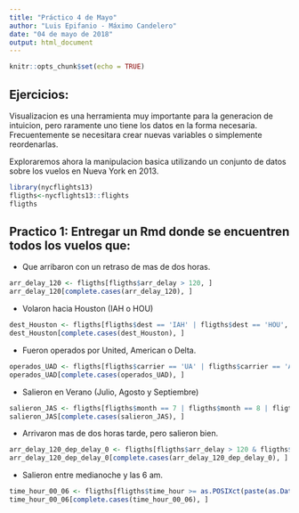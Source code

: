 ```yaml
---
title: "Práctico 4 de Mayo"
author: "Luis Epifanio - Máximo Candelero"
date: "04 de mayo de 2018"
output: html_document
---
```


```r
knitr::opts_chunk$set(echo = TRUE)
```

## Ejercicios:

Visualizacion es una herramienta muy importante para la generacion de intuicion, pero
raramente uno tiene los datos en la forma necesaria. Frecuentemente se necesitara 
crear nuevas variables o simplemente reordenarlas.

Exploraremos ahora la manipulacion basica utilizando un conjunto de datos sobre los
vuelos en Nueva York en 2013.

```r
library(nycflights13)
fligths<-nycflights13::flights
fligths

```

## Practico 1: Entregar un Rmd donde se encuentren todos los vuelos que:

- Que arribaron con un retraso de mas de dos horas.

```r
arr_delay_120 <- fligths[fligths$arr_delay > 120, ]
arr_delay_120[complete.cases(arr_delay_120), ]
```

- Volaron hacia Houston (IAH o HOU)

```r
dest_Houston <- fligths[fligths$dest == 'IAH' | fligths$dest == 'HOU', ]
dest_Houston[complete.cases(dest_Houston), ]
```

- Fueron operados por United, American o Delta.

```r
operados_UAD <- fligths[fligths$carrier == 'UA' | fligths$carrier == 'AA' | fligths$carrier == 'DL', ]
operados_UAD[complete.cases(operados_UAD), ]
```

- Salieron en Verano (Julio, Agosto y Septiembre)

```r
salieron_JAS <- fligths[fligths$month == 7 | fligths$month == 8 | fligths$month == 9, ]
salieron_JAS[complete.cases(salieron_JAS), ]
```

- Arrivaron mas de dos horas tarde, pero salieron bien.

```r
arr_delay_120_dep_delay_0 <- fligths[fligths$arr_delay > 120 & fligths$dep_delay == 0, ]
arr_delay_120_dep_delay_0[complete.cases(arr_delay_120_dep_delay_0), ]
```

- Salieron entre medianoche y las 6 am.

```r
time_hour_00_06 <- fligths[fligths$time_hour >= as.POSIXct(paste(as.Date(fligths$time_hour), " 00:00:00"), tz="UTC") & fligths$time_hour <= as.POSIXct(paste(as.Date(fligths$time_hour), " 06:00:00"), tz="UTC"), ]
time_hour_00_06[complete.cases(time_hour_00_06), ]
```